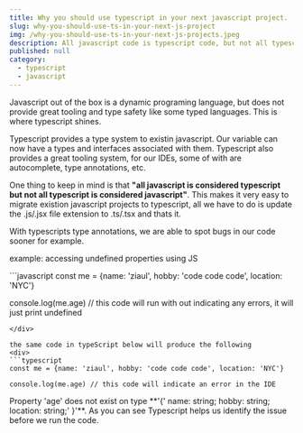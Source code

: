 ```yaml
---
title: Why you should use typescript in your next javascript project.
slug: why-you-should-use-ts-in-your-next-js-project
img: /why-you-should-use-ts-in-your-next-js-projects.jpeg
description: All javascript code is typescript code, but not all typescript code is javascript code. So why should you use typescript in your next javascript project.
published: null
category: 
  - typescript
  - javascript
---
```


Javascript out of the box is a dynamic programing language, but does not provide great tooling and type safety like some typed languages. This is where typescript shines. 

Typescript provides a type system to existin javascript. Our variable can now have a types and interfaces associated with them. Typescript also provides a great tooling system, for our IDEs, some of with are autocomplete, type annotations, etc.

One thing to keep in mind is that **"all javascript is considered typescript but not all typescript is considered javascript"**. This makes it very easy to migrate existion javascript projects to typescript, all we have to do is update the .js/.jsx file extension to .ts/.tsx and thats it.

With typescripts type annotations, we are able to spot bugs in our code sooner for example.

<Span> example: accessing undefined properties using JS</Span>
<div>
```javascript
const me = {name: 'ziaul', hobby: 'code code code', location: 'NYC'}

console.log(me.age) // this code will run with out indicating any errors, it will just print undefined 
```
</div>

the same code in typeScript below will produce the following
<div>
```typescript
const me = {name: 'ziaul', hobby: 'code code code', location: 'NYC'}

console.log(me.age) // this code will indicate an error in the IDE
```
</div>
Property 'age' does not exist on type **'{' name: string; hobby: string; location: string;' }'**. As you can see Typescript helps us identify the issue before we run the code.